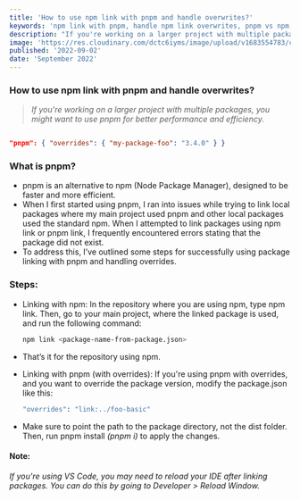 ```yaml
---
title: 'How to use npm link with pnpm and handle overwrites?'
keywords: 'npm link with pnpm, handle npm link overwrites, pnpm vs npm, how to link packages with pnpm, npm link issues, pnpm overrides, package linking tutorial, pnpm linking guide, Node.js package management, pnpm efficiency tips, npm link local packages, pnpm install with overrides'
description: "If you're working on a larger project with multiple packages, you might want to use pnpm for better performance and efficiency."
image: 'https://res.cloudinary.com/dctc6iyms/image/upload/v1683554783/career_page/edge2edge-media-t1OalCBUYRc-unsplash_pf9tcz.jpg'
published: '2022-09-02'
date: 'September 2022'
---
```


### How to use npm link with pnpm and handle overwrites?

> _If you're working on a larger project with multiple packages, you might want to use pnpm for better performance and efficiency._

```json

"pnpm": { "overrides": { "my-package-foo": "3.4.0" } }

```

### What is pnpm?

- pnpm is an alternative to npm (Node Package Manager), designed to be faster and more efficient.
- When I first started using pnpm, I ran into issues while trying to link local packages where my main project used pnpm and other local packages used the standard npm. When I attempted to link packages using npm link or pnpm link, I frequently encountered errors stating that the package did not exist.
- To address this, I’ve outlined some steps for successfully using package linking with pnpm and handling overrides.

### Steps:

- Linking with npm: In the repository where you are using npm, type npm link. Then, go to your main project, where the linked package is used, and run the following command:

  ```bash
  npm link <package-name-from-package.json>
  ```

- That’s it for the repository using npm.
- Linking with pnpm (with overrides): If you're using pnpm with overrides, and you want to override the package version, modify the package.json like this:

  ```bash
  "overrides": "link:../foo-basic"
  ```

- Make sure to point the path to the package directory, not the dist folder. Then, run pnpm install _(pnpm i)_ to apply the changes.

#### Note:

_If you're using VS Code, you may need to reload your IDE after linking packages. You can do this by going to Developer > Reload Window._

